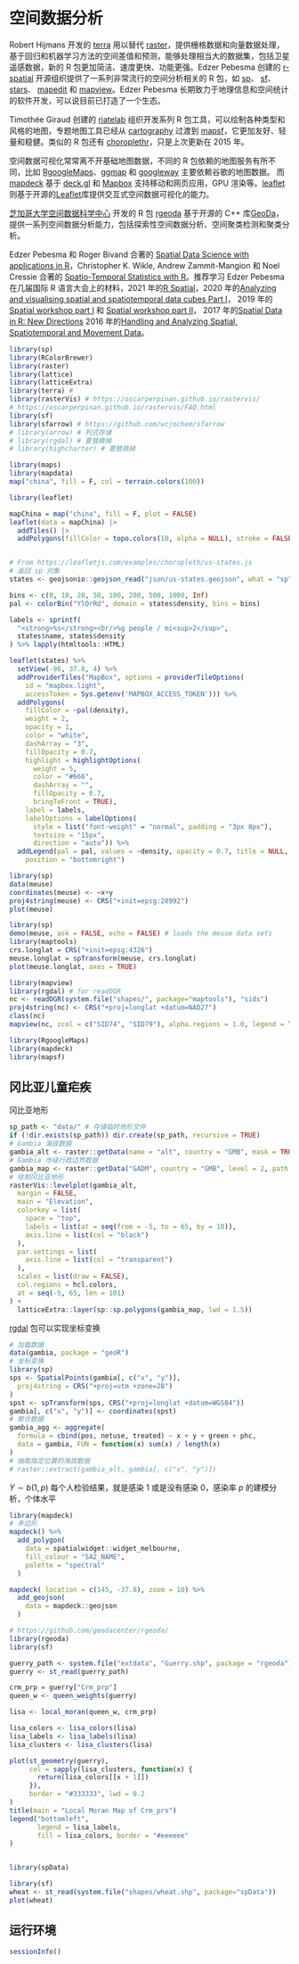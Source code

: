 # 空间数据分析  {#chap-spatial-analysis}

<!-- 
Long list of geospatial tools and resources 
https://github.com/sacridini/Awesome-Geospatial 
Julia 空间统计
Fostering statistics research in Earth sciences 
https://github.com/JuliaEarth

Spatial Data Science with applications in R
Edzer Pebesma, Roger Bivand
https://keen-swartz-3146c4.netlify.app/

[Spatial Modelling for Data Scientists](https://gdsl-ul.github.io/san/) 空间数据建模课程
-->

Robert Hijmans 开发的 [terra](https://github.com/rspatial/terra) 用以替代 [raster](https://github.com/rspatial/raster)，提供栅格数据和向量数据处理，基于回归和机器学习方法的空间差值和预测，能够处理相当大的数据集，包括卫星遥感数据，新的 R 包更加简洁、速度更快、功能更强。Edzer Pebesma 创建的 [r-spatial](https://github.com/r-spatial/) 开源组织提供了一系列非常流行的空间分析相关的 R 包，如 [sp](https://edzer.github.io/sp/)、 [sf](https://github.com/r-spatial/sf)、 [stars](https://github.com/r-spatial/stars)、 [mapedit](https://github.com/r-spatial/mapedit) 和
[mapview](https://github.com/r-spatial/mapview)。Edzer Pebesma 长期致力于地理信息和空间统计的软件开发，可以说目前已打造了一个生态。

Timothée Giraud 创建的 [riatelab](https://github.com/riatelab/) 组织开发系列 R 包工具，可以绘制各种类型和风格的地图，专题地图工具已经从 [cartography](https://github.com/riatelab/cartography/) 过渡到 [mapsf](https://github.com/riatelab/mapsf)，它更加友好、轻量和稳健。类似的 R 包还有 [choroplethr](https://github.com/trulia/choroplethr)，只是上次更新在 2015 年。

空间数据可视化常常离不开基础地图数据，不同的 R 包依赖的地图服务有所不同，比如
 [RgoogleMaps](https://github.com/markusloecher/rgooglemaps)、[ggmap](https://github.com/dkahle/ggmap) 和 [googleway](https://github.com/SymbolixAU/googleway) 主要依赖谷歌的地图数据。
而 [mapdeck](https://github.com/SymbolixAU/mapdeck) 基于 [deck.gl](https://github.com/visgl/deck.gl) 和 [Mapbox](https://github.com/mapbox/mapbox-gl-js) 支持移动和网页应用，GPU 渲染等。[leaflet](https://github.com/rstudio/leaflet) 则基于开源的[Leaflet](https://github.com/Leaflet/Leaflet)库提供交互式空间数据可视化的能力。


[芝加哥大学空间数据科学中心](https://spatial.uchicago.edu/) 开发的 R 包 [rgeoda](https://github.com/GeoDaCenter/rgeoda) 基于开源的 C++ 库[GeoDa](https://github.com/GeoDaCenter/geoda)，提供一系列空间数据分析能力，包括探索性空间数据分析、空间聚类检测和聚类分析。


Edzer Pebesma 和 Roger Bivand 合著的 [Spatial Data Science with applications in R](https://www.r-spatial.org/book)，Christopher K. Wikle, Andrew Zammit-Mangion 和 Noel Cressie 合著的 [Spatio-Temporal Statistics with R](https://spacetimewithr.org/)。推荐学习 Edzer Pebesma 在几届国际 R 语言大会上的材料，2021 年的[R Spatial](https://edzer.github.io/UseR2021/)，2020 年的[Analyzing and visualising spatial and spatiotemporal data cubes Part I](https://edzer.github.io/UseR2020/)，
2019 年的[Spatial workshop part I](https://edzer.github.io/UseR2019/part1.html) 和 [Spatial workshop part II](https://edzer.github.io/UseR2019/part2.html)，
2017 年的[Spatial Data in R: New Directions](https://edzer.github.io/UseR2017/)
2016 年的[Handling and Analyzing Spatial, Spatiotemporal and Movement Data](https://edzer.github.io/UseR2016/)。

<!-- 
1. 静态可视化和动态可视化
1. Google 地图和开源地图服务需要介绍，国内的地图服务也需要介绍
1. 介绍空间基础对象，及其数据操作和分析
-->


```r
library(sp)
library(RColorBrewer)
library(raster)
library(lattice)
library(latticeExtra)
library(terra) # 
library(rasterVis) # https://oscarperpinan.github.io/rastervis/
# https://oscarperpinan.github.io/rastervis/FAQ.html
library(sf)
library(sfarrow) # https://github.com/wcjochem/sfarrow
# library(arrow) # 列式存储
# library(rgdal) # 要替换掉
# library(highcharter) # 要替换掉
```

```r
library(maps)
library(mapdata)
map("china", fill = F, col = terrain.colors(100))

library(leaflet)

mapChina = map("china", fill = F, plot = FALSE)
leaflet(data = mapChina) |> 
  addTiles() |> 
  addPolygons(fillColor = topo.colors(10, alpha = NULL), stroke = FALSE)


# From https://leafletjs.com/examples/choropleth/us-states.js
# 返回 sp 对象
states <- geojsonio::geojson_read("json/us-states.geojson", what = "sp")

bins <- c(0, 10, 20, 50, 100, 200, 500, 1000, Inf)
pal <- colorBin("YlOrRd", domain = states$density, bins = bins)

labels <- sprintf(
  "<strong>%s</strong><br/>%g people / mi<sup>2</sup>",
  states$name, states$density
) %>% lapply(htmltools::HTML)

leaflet(states) %>%
  setView(-96, 37.8, 4) %>%
  addProviderTiles("MapBox", options = providerTileOptions(
    id = "mapbox.light",
    accessToken = Sys.getenv('MAPBOX_ACCESS_TOKEN'))) %>%
  addPolygons(
    fillColor = ~pal(density),
    weight = 2,
    opacity = 1,
    color = "white",
    dashArray = "3",
    fillOpacity = 0.7,
    highlight = highlightOptions(
      weight = 5,
      color = "#666",
      dashArray = "",
      fillOpacity = 0.7,
      bringToFront = TRUE),
    label = labels,
    labelOptions = labelOptions(
      style = list("font-weight" = "normal", padding = "3px 8px"),
      textsize = "15px",
      direction = "auto")) %>%
  addLegend(pal = pal, values = ~density, opacity = 0.7, title = NULL,
    position = "bottomright")
```


```r
library(sp)
data(meuse)
coordinates(meuse) <- ~x+y
proj4string(meuse) <- CRS("+init=epsg:28992")
plot(meuse)
```

```r
library(sp)
demo(meuse, ask = FALSE, echo = FALSE) # loads the meuse data sets
library(maptools)
crs.longlat = CRS("+init=epsg:4326")
meuse.longlat = spTransform(meuse, crs.longlat)
plot(meuse.longlat, axes = TRUE)

library(mapview)
library(rgdal) # for readOGR
nc <- readOGR(system.file("shapes/", package="maptools"), "sids")
proj4string(nc) <- CRS("+proj=longlat +datum=NAD27")
class(nc)
mapview(nc, zcol = c("SID74", "SID79"), alpha.regions = 1.0, legend = TRUE)
```


```r
library(RgoogleMaps)
library(mapdeck)
library(mapsf)
```

## 冈比亚儿童疟疾 {#sec-gambia-malaria}

冈比亚地形

```r
sp_path <- "data/" # 存储临时地形文件
if (!dir.exists(sp_path)) dir.create(sp_path, recursive = TRUE)
# Gambia 海拔数据
gambia_alt <- raster::getData(name = "alt", country = "GMB", mask = TRUE, path = sp_path)
# Gambia 市级行政边界数据
gambia_map <- raster::getData("GADM", country = "GMB", level = 2, path = sp_path)
# 绘制冈比亚地形
rasterVis::levelplot(gambia_alt,
  margin = FALSE,
  main = "Elevation",
  colorkey = list(
    space = "top",
    labels = list(at = seq(from = -5, to = 65, by = 10)),
    axis.line = list(col = "black")
  ),
  par.settings = list(
    axis.line = list(col = "transparent")
  ),
  scales = list(draw = FALSE),
  col.regions = hcl.colors,
  at = seq(-5, 65, len = 101)
) +
  latticeExtra::layer(sp::sp.polygons(gambia_map, lwd = 1.5))
```

[rgdal](https://rgdal.r-forge.r-project.org/) 包可以实现坐标变换

```r
# 加载数据
data(gambia, package = "geoR")
# 坐标变换
library(sp)
sps <- SpatialPoints(gambia[, c("x", "y")],
  proj4string = CRS("+proj=utm +zone=28")
)
spst <- spTransform(sps, CRS("+proj=longlat +datum=WGS84"))
gambia[, c("x", "y")] <- coordinates(spst)
# 聚合数据
gambia_agg <- aggregate(
  formula = cbind(pos, netuse, treated) ~ x + y + green + phc,
  data = gambia, FUN = function(x) sum(x) / length(x)
)
# 抽取指定位置的海拔数据
# raster::extract(gambia_alt, gambia[, c("x", "y")])
```

$Y \sim b(1,p)$ 每个人检验结果，就是感染 1 或是没有感染 0，感染率 $p$ 的建模分析，个体水平

```r
library(mapdeck)
# 多边形
mapdeck() %>%
  add_polygon(
    data = spatialwidget::widget_melbourne, 
    fill_colour = "SA2_NAME",
    palette = "spectral"
  )

mapdeck( location = c(145, -37.8), zoom = 10) %>%
  add_geojson(
    data = mapdeck::geojson
  )
```



```r
# https://github.com/geodacenter/rgeoda/
library(rgeoda)
library(sf)

guerry_path <- system.file("extdata", "Guerry.shp", package = "rgeoda")
guerry <- st_read(guerry_path)

crm_prp = guerry["Crm_prp"]
queen_w <- queen_weights(guerry)

lisa <- local_moran(queen_w, crm_prp)

lisa_colors <- lisa_colors(lisa)
lisa_labels <- lisa_labels(lisa)
lisa_clusters <- lisa_clusters(lisa)

plot(st_geometry(guerry),
     col = sapply(lisa_clusters, function(x) {
       return(lisa_colors[[x + 1]])
     }),
     border = "#333333", lwd = 0.2
)
title(main = "Local Moran Map of Crm_prs")
legend("bottomleft",
       legend = lisa_labels,
       fill = lisa_colors, border = "#eeeeee"
)


library(spData)

library(sf)
wheat <- st_read(system.file("shapes/wheat.shp", package="spData"))
plot(wheat)
```


## 运行环境 {#sec-spatial-analysis-session}

```r
sessionInfo()
```

